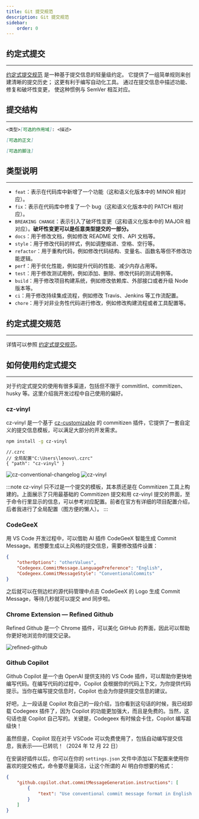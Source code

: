 ---
title: Git 提交规范
description: Git 提交规范
sidebar:
    order: 0
---

## 约定式提交

---

[约定式提交规范](https://www.conventionalcommits.org/zh-hans/v1.0.0/) 是一种基于提交信息的轻量级约定。 它提供了一组简单规则来创建清晰的提交历史； 这更有利于编写自动化工具。 通过在提交信息中描述功能、修复和破坏性变更， 使这种惯例与 SemVer 相互对应。

## 提交结构

---

```md
<类型>[可选的作用域]: <描述>

[可选的正文]

[可选的脚注]
```

## 类型说明

---

-   `feat`：表示在代码库中新增了一个功能（这和语义化版本中的 MINOR 相对应）。
-   `fix`：表示在代码库中修复了一个 bug（这和语义化版本中的 PATCH 相对应）。
-   `BREAKING CHANGE`：表示引入了破坏性变更（这和语义化版本中的 MAJOR 相对应）。**破坏性变更可以是任意类型提交的一部分。**
-   `docs`：用于修改文档，例如修改 README 文件、API 文档等。
-   `style`：用于修改代码的样式，例如调整缩进、空格、空行等。
-   `refactor`：用于重构代码，例如修改代码结构、变量名、函数名等但不修改功能逻辑。
-   `perf`：用于优化性能，例如提升代码的性能、减少内存占用等。
-   `test`：用于修改测试用例，例如添加、删除、修改代码的测试用例等。
-   `build`：用于修改项目构建系统，例如修改依赖库、外部接口或者升级 Node 版本等。
-   `ci`：用于修改持续集成流程，例如修改 Travis、Jenkins 等工作流配置。
-   `chore`：用于对非业务性代码进行修改，例如修改构建流程或者工具配置等。

## 约定式提交规范

---

详情可以参照 [约定式提交规范](https://www.conventionalcommits.org/zh-hans/v1.0.0/#%E7%BA%A6%E5%AE%9A%E5%BC%8F%E6%8F%90%E4%BA%A4%E8%A7%84%E8%8C%83)。

## 如何使用约定式提交

---

对于约定式提交的使用有很多渠道，包括但不限于 commitlint、commitizen、husky 等。这里介绍我开发过程中自己使用的偏好。

### cz-vinyl

cz-vinyl 是一个基于 [cz-customizable](https://github.com/leonardoanalista/cz-customizable) 的 commitizen 插件，它提供了一套自定义的提交信息模板，可以满足大部分的开发需求。

```bash
npm install -g cz-vinyl
```

```
//.czrc
// 全局配置"C:\Users\lenovo\.czrc"
{ "path": "cz-vinyl" }
```

![cz-conventional-changelog](@src/assets/convention/cz-conventional-changelog.png)
![cz-vinyl](@src/assets/convention/cz-vinyl.png)

:::note
cz-vinyl 只不过是一个提交的模板，其本质还是在 Commitizen 工具上构建的。上面展示了只用最基础的 Commitizen 提交和用 cz-vinyl 提交的界面，至于命令行里显示的信息，可以参考对应配置。前者在官方有详细的项目配置介绍，后者我进行了全局配置（图方便的懒人）。
:::

### CodeGeeX

用 VS Code 开发过程中，可以借助 AI 插件 CodeGeeX 智能生成 Commit Message。若想要生成以上风格的提交信息，需要修改插件设置：

```json title="settings.json"
{
	"otherOptions": "otherValues",
	"Codegeex.CommitMessage.LanguagePreference": "English",
	"Codegeex.CommitMessageStyle": "ConventionalCommits"
}
```

之后就可以在侧边栏的源代码管理中点击 CodeGeeX 的 Logo 生成 Commit Message，等待几秒就可以提交 and 同步啦。

### Chrome Extension — Refined Github

Refined Github 是一个 Chrome 插件，可以美化 GitHub 的界面，因此可以帮助你更好地浏览你的提交记录。

![refined-github](@src/assets/convention/refined-github.png)

### Github Copilot

Github Copilot 是一个由 OpenAI 提供支持的 VS Code 插件，可以帮助你更快地编写代码。在编写代码的过程中，Copilot 会根据你的代码上下文，为你提供代码提示。当你在编写提交信息时，Copilot 也会为你提供提交信息的建议。

好吧，上一段话是 Copilot 吹自己的一段介绍，当你看到这句话的时候，我已经卸载 Codegeex 插件了，因为 Copilot 的功能更加强大，而且是免费的。当然，这句话也是 Copilot 自己写的。关键是，Codegeex 有时候会卡住，Copilot 编写超级快！

虽然但是，Copilot 现在对于 VSCode 可以免费使用了，包括自动编写提交信息，我表示——已转坑！（2024 年 12 月 22 日）

在安装好插件以后，你可以在你的 `settings.json` 文件中添加以下配置来使用你喜欢的提交格式，命令要尽量简洁，让这个所谓的 AI 明白你想要的格式：

```json title="settings.json"
{
	"github.copilot.chat.commitMessageGeneration.instructions": [
		{
			"text": "Use conventional commit message format in English."
		}
	]
}
```
